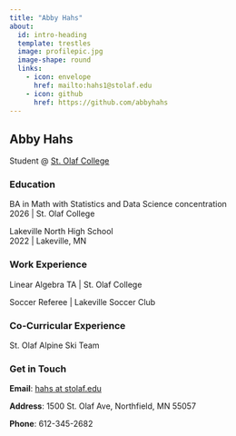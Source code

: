 ```yaml
---
title: "Abby Hahs"
about:
  id: intro-heading
  template: trestles
  image: profilepic.jpg
  image-shape: round
  links:
    - icon: envelope
      href: mailto:hahs1@stolaf.edu
    - icon: github
      href: https://github.com/abbyhahs
---
```

:::{#intro-heading}

## Abby Hahs

Student @ [St. Olaf College](https://wp.stolaf.edu/)

### Education

BA in Math with Statistics and Data Science concentration<br>
2026 | St. Olaf College

Lakeville North High School<br>
2022 | Lakeville, MN

### Work Experience

Linear Algebra TA | St. Olaf College

Soccer Referee | Lakeville Soccer Club

### Co-Curricular Experience

St. Olaf Alpine Ski Team
:::

### Get in Touch

**Email**: <a href='mailto:hahs1@stolaf.edu'>hahs at stolaf.edu</a>

**Address**: 1500 St. Olaf Ave, Northfield, MN 55057

**Phone**: 612-345-2682
